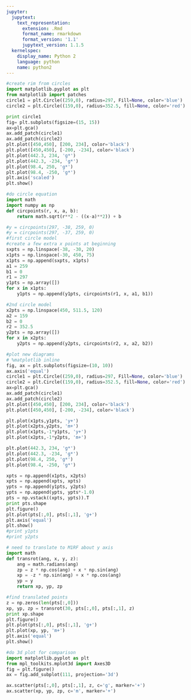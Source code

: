 ```yaml
---
jupyter:
  jupytext:
    text_representation:
      extension: .Rmd
      format_name: rmarkdown
      format_version: '1.1'
      jupytext_version: 1.1.5
  kernelspec:
    display_name: Python 2
    language: python
    name: python2
---
```


```python
#create rim from circles
import matplotlib.pyplot as plt
from matplotlib import patches
circle1 = plt.Circle((259,0), radius=297, Fill=None, color='blue')
circle2 = plt.Circle((159,0), radius=352.5, fill=None, color='red')

print circle1
fig= plt.subplots(figsize=(15, 15))
ax=plt.gca()
ax.add_patch(circle1)
ax.add_patch(circle2)
plt.plot([450,450], [200, 234], color='black')
plt.plot([450,450], [-200, -234], color='black')
plt.plot(442.3, 234, 'g*')
plt.plot(442.3, -234, 'g*')
plt.plot(98.4, 250, 'g*')
plt.plot(98.4, -250, 'g*')
plt.axis('scaled')
plt.show()
```

```python
#do circle equation
import math
import numpy as np
def circpoints(r, x, a, b):
    return math.sqrt(r**2 - ((x-a)**2)) + b

#y = circpoints(297, -38, 259, 0)
#y = circpoints(297, -37, 259, 0)
#first circle model
#create a few extra x points at beginning
sxpts = np.linspace(-38, -30, 20)
x1pts = np.linspace(-30, 450, 75)
x1pts = np.append(sxpts, x1pts)
a1 = 259
b1 = 0
r1 = 297
y1pts = np.array([])
for x in x1pts:
    y1pts = np.append(y1pts, circpoints(r1, x, a1, b1))

#2nd circle model
x2pts = np.linspace(450, 511.5, 120)
a2 = 159
b2 = 0
r2 = 352.5
y2pts = np.array([])
for x in x2pts:
    y2pts = np.append(y2pts, circpoints(r2, x, a2, b2))
```

```python
#plot new diagrams
# %matplotlib inline
fig, ax = plt.subplots(figsize=(10, 10))
ax.axis('equal')
circle1 = plt.Circle((259,0), radius=297, Fill=None, color='blue')
circle2 = plt.Circle((159,0), radius=352.5, fill=None, color='red')
ax=plt.gca()
ax.add_patch(circle1)
ax.add_patch(circle2)
plt.plot([450,450], [200, 234], color='black')
plt.plot([450,450], [-200, -234], color='black')

plt.plot(x1pts,y1pts, 'y+')
plt.plot(x2pts,y2pts, 'm+')
plt.plot(x1pts,-1*y1pts, 'y+')
plt.plot(x2pts,-1*y2pts, 'm+')

plt.plot(442.3, 234, 'g*')
plt.plot(442.3, -234, 'g*')
plt.plot(98.4, 250, 'g*')
plt.plot(98.4, -250, 'g*')
```

```python
xpts = np.append(x1pts, x2pts)
xpts = np.append(xpts, xpts)
ypts = np.append(y1pts, y2pts)
ypts = np.append(ypts, ypts*-1.0)
pts = np.vstack((xpts, ypts)).T
print pts.shape
plt.figure()
plt.plot(pts[:,0], pts[:,1], 'g+')
plt.axis('equal')
plt.show()
#print y1pts
#print y2pts
```

```python
# need to translate to M1RF about y axis
import math
def transrot(ang, x, y, z):
    ang = math.radians(ang)
    zp = z * np.cos(ang) + x * np.sin(ang)
    xp = -z * np.sin(ang) + x * np.cos(ang)
    yp = y
    return xp, yp, zp

#find translated points
z = np.zeros(len(pts[:,0]))
xp, yp, zp = transrot(30, pts[:,0], pts[:,1], z)
print xp.shape
plt.figure()
plt.plot(pts[:,0], pts[:,1], 'g+')
plt.plot(xp, yp, 'm+')
plt.axis('equal')
plt.show()
```

```python
#do 3d plot for comparison
import matplotlib.pyplot as plt
from mpl_toolkits.mplot3d import Axes3D
fig = plt.figure()
ax = fig.add_subplot(111, projection='3d')

ax.scatter(pts[:,0], pts[:,1], z, c='g', marker='+')
ax.scatter(xp, yp, zp, c='m', marker='+')
```

```python

```
